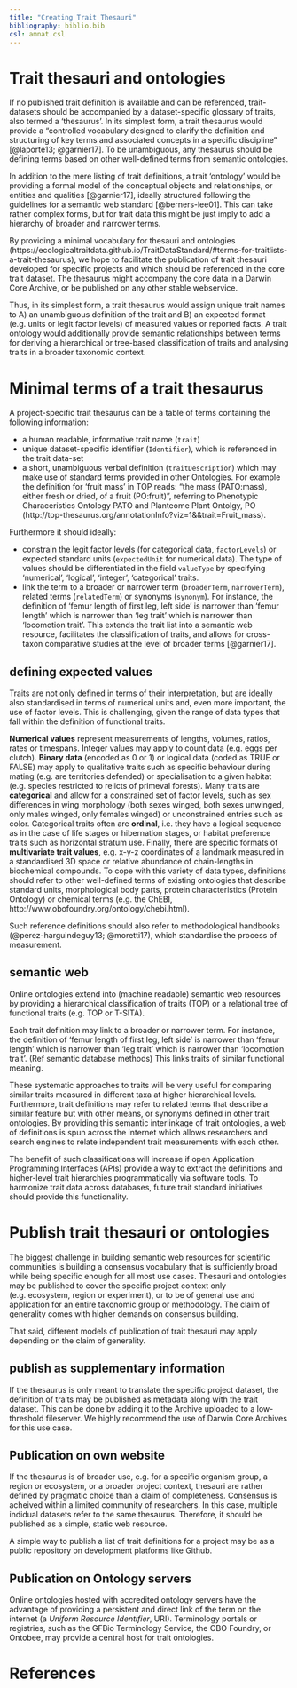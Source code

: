 ```yaml
---
title: "Creating Trait Thesauri"
bibliography: biblio.bib
csl: amnat.csl
---
```


# Trait thesauri and ontologies

If no published trait definition is available and can be referenced, trait-datasets should be accompanied by a dataset-specific glossary of traits, also termed a 'thesaurus'. In its simplest form, a trait thesaurus would provide a "controlled vocabulary designed to clarify the definition and structuring of key terms and associated concepts in a specific discipline" [@laporte13; @garnier17]. To be unambiguous, any thesaurus should be defining terms based on other well-defined terms from semantic ontologies. 

In addition to the mere listing of trait definitions, a trait 'ontology' would be providing a formal model of the conceptual objects and relationships, or entities and qualities [@garnier17], ideally structured following the guidelines for a semantic web standard [@berners-lee01]. This can take rather complex forms, but for trait data this might be just imply to add a hierarchy of broader and narrower terms. 

By providing a minimal vocabulary for thesauri and ontologies (https://ecologicaltraitdata.github.io/TraitDataStandard/#terms-for-traitlists-a-trait-thesaurus), we hope to facilitate the publication of trait thesauri developed for specific projects and which should be referenced in the core trait dataset. The thesaurus might accompany the core data in a Darwin Core Archive, or be published on any other stable webservice. 

Thus, in its simplest form,  a trait thesaurus would assign unique trait names to A) an unambiguous definition of the trait and B) an expected format (e.g. units or legit factor levels) of measured values or reported facts. A trait ontology would additionally provide semantic relationships between terms for deriving a hierarchical or tree-based classification of traits and analysing traits in a broader taxonomic context. 

# Minimal terms of a trait thesaurus

A project-specific trait thesaurus can be a table of terms containing the following information: 

- a human readable, informative trait name (`trait`) 
- unique dataset-specific identifier (`Identifier`), which is referenced in the trait data-set
- a short, unambiguous verbal definition (`traitDescription`) which may make use of standard terms provided in other Ontologies. For example the definition for 'fruit mass' in TOP reads: "the mass (PATO:mass), either fresh or dried, of a fruit (PO:fruit)", referring to Phenotypic Characeristics Ontology PATO and Planteome Plant Ontolgy, PO (http://top-thesaurus.org/annotationInfo?viz=1&&trait=Fruit_mass).

Furthermore it should ideally:

- constrain the legit factor levels (for categorical data, `factorLevels`) or expected standard units (`expectedUnit` for numerical data). The type of values should be differentiated in the field `valueType` by specifying 'numerical', 'logical', 'integer', 'categorical' traits.
- link the term to a broader or narrower term (`broaderTerm`, `narrowerTerm`), related terms (`relatedTerm`) or synonyms (`synonym`). For instance, the definition of 'femur length of first leg, left side' is narrower than 'femur length' which is narrower than 'leg trait' which is narrower than 'locomotion trait'. This extends the trait list into a semantic web resource, facilitates the classification of traits, and allows for cross-taxon comparative studies at the level of broader terms [@garnier17]. 

## defining expected values

Traits are not only defined in terms of their interpretation, but are ideally also standardised in terms of numerical units and, even more important, the use of factor levels. This is challenging, given the range of data types that fall within the definition of functional traits. 

**Numerical values** represent measurements of lengths, volumes, ratios, rates or timespans. Integer values may apply to count data (e.g. eggs per clutch). 
**Binary data** (encoded as 0 or 1) or logical data (coded as TRUE or FALSE) may apply to qualitative traits such as specific behaviour during mating (e.g. are territories defended) or specialisation to a given habitat (e.g. species restricted to relicts of primeval forests). 
Many traits are **categorical** and allow for a constrained set of factor levels, such as sex differences in wing morphology (both sexes winged, both sexes unwinged, only males winged, only females winged) or unconstrained entries such as color. Categorical traits often are **ordinal**, i.e. they have a logical sequence as in the case of life stages or hibernation stages, or habitat preference traits such as horizontal stratum use. 
Finally, there are specific formats of **multivariate trait values**, e.g. x-y-z coordinates of a landmark measured in a standardised 3D space or relative abundance of chain-lengths in biochemical compounds.
To cope with this variety of data types, definitions should refer to other well-defined terms of existing ontologies that describe standard units, morphological body parts, protein characteristics (Protein Ontology) or chemical terms (e.g. the ChEBI, http://www.obofoundry.org/ontology/chebi.html).

Such reference definitions should also refer to methodological handbooks (@perez-harguindeguy13; @moretti17), which standardise the process of measurement. 

## semantic web 

Online ontologies extend into (machine readable) semantic web resources by providing a hierarchical classification of traits (TOP) or a relational tree of functional traits (e.g. TOP or T-SITA). 

Each trait definition may link to a broader or narrower term. For instance, the definition of 'femur length of first leg, left side' is narrower than 'femur length' which is narrower than 'leg trait' which is narrower than 'locomotion trait'. (Ref semantic database methods)
This links traits of similar functional meaning. 

These systematic approaches to traits will be very useful for comparing similar traits measured in different taxa at higher hierarchical levels.
Furthermore, trait definitions may refer to related terms that describe a similar feature but with other means, or synonyms defined in other trait ontologies. By providing this semantic interlinkage of trait ontologies, a web of definitions is spun across the internet which allows researchers and search engines to relate independent trait measurements with each other.  

The benefit of such classifications will increase if open Application Programming Interfaces (APIs) provide a way to extract the definitions and higher-level trait hierarchies programmatically via software tools. To harmonize trait data across databases, future trait standard initiatives should provide this functionality. 


# Publish trait thesauri or ontologies

The biggest challenge in building semantic web resources for scientific communities is building a consensus vocabulary that is sufficiently broad while being specific enough for all most use cases. Thesauri and ontologies may be published to cover the specific project context only (e.g. ecosystem, region or experiment), or to be of general use and application for an entire taxonomic group or methodology.
The claim of generality comes with higher demands on consensus building. 

That said, different models of publication of trait thesauri may apply depending on the claim of generality. 

## publish as supplementary information

If the thesaurus is only meant to translate the specific project dataset, the definition of traits may be published as metadata along with the trait dataset. This can be done by adding it to the Archive uploaded to a low-threshold fileserver. We highly recommend the use of Darwin Core Archives for this use case. 

## Publication on own website

If the thesaurus is of broader use, e.g. for a specific organism group, a region or ecosystem, or a broader project context, thesauri are rather defined by pragmatic choice than a claim of completeness. Consensus is acheived within a limited community of researchers. In this case, multiple indidual datasets refer to the same thesaurus. Therefore, it should be published as a simple, static web resource.  

A simple way to publish a list of trait definitions for a project may be as a public repository on development platforms like Github. 

## Publication on Ontology servers 

Online ontologies hosted with accredited ontology servers have the advantage of providing a persistent and direct link of the term on the internet (a *Uniform Resource Identifier*, URI).
Terminology portals or registries, such as the GFBio Terminology Service, the OBO Foundry, or Ontobee, may provide a central host for trait ontologies. 

# References 
